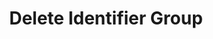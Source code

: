 ---
openapi: firework-v2-openapi delete /firework/v2/assets/groups/{assets_group_id}
title: Delete Identifier Group
---